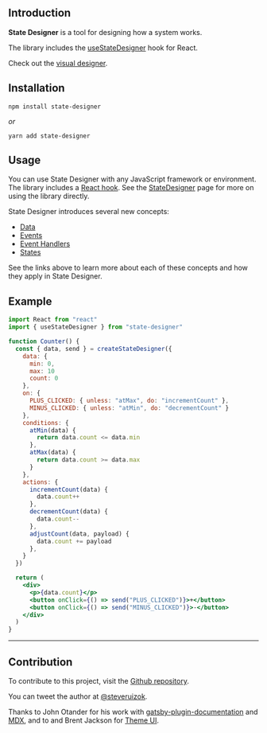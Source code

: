 ## Introduction

**State Designer** is a tool for designing how a system works.

The library includes the [useStateDesigner](/docs/useStateDesigner) hook for React.

Check out the [visual designer](https://state-designer-designer.now.sh/).

## Installation

```
npm install state-designer
```

_or_

```
yarn add state-designer
```

## Usage

You can use State Designer with any JavaScript framework or environment. The library includes a [React hook](/docs/useStateDesigner). See the [StateDesigner](/docs/StateDesigner) page for more on using the library directly.

State Designer introduces several new concepts:

- [Data](/)
- [Events](/)
- [Event Handlers](/)
- [States](/)

See the links above to learn more about each of these concepts and how they apply in State Designer.

## Example

```jsx
import React from "react"
import { useStateDesigner } from "state-designer"

function Counter() {
  const { data, send } = createStateDesigner({
    data: {
      min: 0,
      max: 10
      count: 0
    },
    on: {
      PLUS_CLICKED: { unless: "atMax", do: "incrementCount" },
      MINUS_CLICKED: { unless: "atMin", do: "decrementCount" }
    },
    conditions: {
      atMin(data) {
        return data.count <= data.min
      },
      atMax(data) {
        return data.count >= data.max
      }
    },
    actions: {
      incrementCount(data) {
        data.count++
      },
      decrementCount(data) {
        data.count--
      },
      adjustCount(data, payload) {
        data.count += payload
      },
    }
  })

  return (
    <div>
      <p>{data.count}</p>
      <button onClick={() => send("PLUS_CLICKED")}>+</button>
      <button onClick={() => send("MINUS_CLICKED")}>-</button>
    </div>
  )
}
```

---

## Contribution

To contribute to this project, visit the
[Github repository](https://github.com/steveruizok/quick-docs).

You can tweet the author at [@steveruizok](http://twitter.com/steveruizok).

Thanks to John Otander for his work with
[gatsby-plugin-documentation](https://github.com/johno/gatsby-theme-documentation)
and [MDX](https://github.com/mdx-js/mdx), and to and Brent Jackson for
[Theme UI](https://github.com/system-ui/theme-ui).
